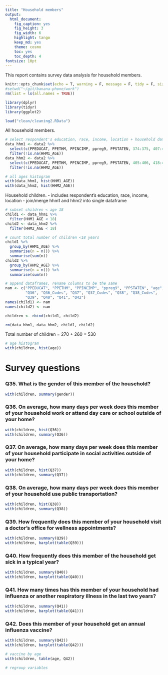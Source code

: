 ```yaml
---
title: "Household members"
output:
  html_document:
    fig_caption: yes
    fig_height: 3
    fig_width: 6
    highlight: tango
    keep_md: yes
    theme: cosmo
    toc: yes
    toc_depth: 4
fontsize: 10pt
---
```


This report contains survey data analysis for household members.

```r
knitr::opts_chunk$set(echo = T, warning = F, message = F, tidy = F, size = "small")
#setwd("~/git/banana-phone/work")
rm(list = ls(all.names = TRUE))

library(dplyr)
library(tidyr)
library(ggplot2)

load("clean/cleaning2.RData")
```

All household members.

```r
# select respondent's education, race, income, location + household data
data_hhm1 <- data2 %>%
  select(c(PPEDUCAT, PPETHM, PPINCIMP, ppreg9, PPSTATEN, 374:375, 407:417)) %>%
  filter(!is.na(HHM1_AGE))
data_hhm2 <- data2 %>%
  select(c(PPEDUCAT, PPETHM, PPINCIMP, ppreg9, PPSTATEN, 405:406, 418:428)) %>%
  filter(!is.na(HHM2_AGE))

# all ages histogram
with(data_hhm1, hist(HHM1_AGE))
with(data_hhm2, hist(HHM2_AGE))

```

Household children.
- includes respondent's education, race, income, location
- join/merge hhm1 and hhm2 into single dataframe

```r
# subset children < age 18
child1 <- data_hhm1 %>%
  filter(HHM1_AGE < 18)
child2 <- data_hhm2 %>%
  filter(HHM2_AGE < 18)

# count total number of children <18 years
child1 %>%
  group_by(HHM1_AGE) %>%
  summarise(n = n()) %>%
  summarise(sum(n))
child2 %>%
  group_by(HHM2_AGE) %>%
  summarise(n = n()) %>%
  summarise(sum(n))

# append dataframes, rename columns to be the same
nam <- c("PPEDUCAT", "PPETHM", "PPINCIMP", "ppreg9", "PPSTATEN", "age", "name", "gender",
         "Q36", "Q36_Codes", "Q37", "Q37_Codes", "Q38", "Q38_Codes",
         "Q39", "Q40", "Q41", "Q42")
names(child1) <- nam
names(child2) <- nam

children <- rbind(child1, child2)

rm(data_hhm1, data_hhm2, child1, child2)
```

Total number of children = 270 + 260 = 530

```r
# age histogram
with(children, hist(age))
```




# Survey questions
### Q35. What is the gender of this member of the household?


```r
with(children, summary(gender))

```

### Q36. On average, how many days per week does this member of your household work or attend day care or school outside of your home?

```r
with(children, hist(Q36))
with(children, summary(Q36))

```

### Q37. On average, how many days per week does this member of your household participate in social activities outside of your home?

```r
with(children, hist(Q37))
with(children, summary(Q37))

```

### Q38. On average, how many days per week does this member of your household use public transportation?

```r
with(children, hist(Q38))
with(children, summary(Q38))

```

### Q39. How frequently does this member of your household visit a doctor's office for wellness appointments?

```r
with(children, summary(Q39))
with(children, barplot(table(Q39)))

```

### Q40. How frequently does this member of the household get sick in a typical year?

```r
with(children, summary(Q40))
with(children, barplot(table(Q40)))

```


### Q41. How many times has this member of your household had influenza or another respiratory illness in the last two years?


```r
with(children, summary(Q41))
with(children, barplot(table(Q41)))

```


### Q42. Does this member of your household get an annual influenza vaccine?


```r
with(children, summary(Q42))
with(children, barplot(table(Q42)))

# vaccine by age
with(children, table(age, Q42))

# regroup variables


```



